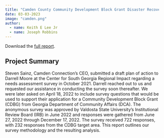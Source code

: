 ```yaml
---
title: "Camden County Community Development Block Grant Disaster Recovery (CDBG-DR) Study"
date: 03-03-2023
image: "camden.png"
author: 
  - name: Keith E Lee Jr
  - name: Joseph Robbins
---
```


Download the [full report](camden.pdf).

## Project Summary

Steven Sainz, Camden Connection's CEO, submitted a draft plan of action to Darrell Moore at the Center for South Georgia Regional Impact regarding a needs assessment survey in October 2021. Darrell reached out to us and requested our assistance in conducting the survey soon thereafter. We were later asked on April 18, 2022 to include survey questions that would be used to support their application for a Community Development Block Grant (CDBG) from Georgia Department of Community Affairs (DCA). The anonymous survey was approved by Valdosta State University's Institutional Review Board (IRB) in June 2022 and responses were gathered from June 27, 2022 through December 17, 2022. The survey received 722 responses, with 232 responses from the CDBG target area. This report outlines our survey methodology and the resulting analysis.